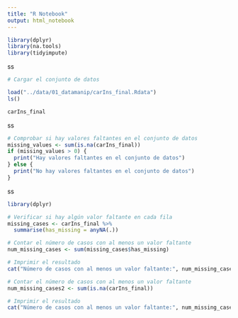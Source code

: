 ```yaml
---
title: "R Notebook"
output: html_notebook
---
```


```r
library(dplyr)
library(na.tools)
library(tidyimpute)


```

ss
```r
# Cargar el conjunto de datos

load("../data/01_datamanip/carIns_final.Rdata")
ls()

carIns_final

```
ss
```r
# Comprobar si hay valores faltantes en el conjunto de datos
missing_values <- sum(is.na(carIns_final))
if (missing_values > 0) {
  print("Hay valores faltantes en el conjunto de datos")
} else {
  print("No hay valores faltantes en el conjunto de datos")
}
```

ss
```r
library(dplyr)

# Verificar si hay algún valor faltante en cada fila
missing_cases <- carIns_final %>% 
  summarise(has_missing = anyNA(.))

# Contar el número de casos con al menos un valor faltante
num_missing_cases <- sum(missing_cases$has_missing)

# Imprimir el resultado
cat("Número de casos con al menos un valor faltante:", num_missing_cases, "\n")

# Contar el número de casos con al menos un valor faltante
num_missing_cases2 <- sum(is.na(carIns_final))

# Imprimir el resultado
cat("Número de casos con al menos un valor faltante:", num_missing_cases2, "\n")

```

